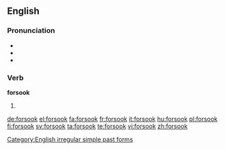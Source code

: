 ==English==

===Pronunciation===
* {{IPA|/foɻˈsʊk/}}
* {{audio|en-us-forsook.ogg|Audio (US)}}
* {{rhymes|ʊk}}

===Verb===
'''forsook'''

# {{en-simple past of|forsake}}

[[Category:English irregular simple past forms]]

[[de:forsook]]
[[el:forsook]]
[[fa:forsook]]
[[fr:forsook]]
[[it:forsook]]
[[hu:forsook]]
[[pl:forsook]]
[[fi:forsook]]
[[sv:forsook]]
[[ta:forsook]]
[[te:forsook]]
[[vi:forsook]]
[[zh:forsook]]